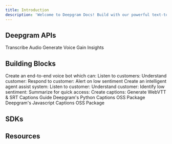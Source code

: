 ```yaml
---
title: Introduction
description: 'Welcome to Deepgram Docs! Build with our powerful text-to-speech, speech-to-text, and intelligence APIs.'
---
```


## Deepgram APIs


<CardGroup cols={3}>
  <Card
    title="Speech to Text"
    icon="pen-to-square"
    href="https://mintlify.com/docs/quickstart"
  >
    Transcribe Audio
  </Card>
  <Card
    title="Text to Speech"
    icon="image"
    href="https://mintlify.com/docs/development"
  >
    Generate Voice
  </Card>
  <Card
    title="Intelligence"
    icon="image"
    href="https://mintlify.com/docs/development"
  >
    Gain Insights
  </Card>
</CardGroup>

## Building Blocks

<CardGroup cols={3}>
  <Card
    title="Voicebot with analytics"
    icon="palette"
    href="https://mintlify.com/docs/settings/global"
  >
    Create an end-to-end voice bot which can:
    Listen to customers:
    Understand customer:
    Respond to customer:
    Alert on low sentiment
  </Card>
  <Card
    title="Intelligent agent assist"
    icon="code"
    href="https://mintlify.com/docs/api-playground/openapi"
  >
    Create an intelligent agent assist system:
    Listen to customer:
    Understand customer:
    Identify low sentiment:
    Summarize for quick access:
  </Card>
  <Card
    title="Live Captions"
    icon="screwdriver-wrench"
    href="https://mintlify.com/docs/components/accordion"
  >
    Create captions:
    Generate WebVTT & SRT Captions Guide
    Deepgram's Python Captions OSS Package
    Deepgram's Javascript Captions OSS Package
  </Card>
</CardGroup>

## SDKs

<CardGroup cols={4}>
  <Card
    title="Javascript"
    icon="palette"
    href="https://developers.deepgram.com/docs/js-sdk"
  >
  </Card>
  <Card
    title="Python"
    icon="code"
    href="https://developers.deepgram.com/docs/python-sdk"
  >
  </Card>
  <Card
    title="Go"
    icon="screwdriver-wrench"
    href="https://developers.deepgram.com/docs/go-sdk"
  >
  </Card>
  <Card
    title=".NET"
    icon="screwdriver-wrench"
    href="https://developers.deepgram.com/docs/dotnet-sdk"
  >
  </Card>
</CardGroup>

## Resources
<CardGroup cols={3}>
  <Card
    title="Explore"
    icon="palette"
    href="https://developers.deepgram.com/docs/js-sdk"
  >
  </Card>
  <Card
    title="Self Host"
    icon="code"
    href="https://developers.deepgram.com/docs/python-sdk"
  >
  </Card>
  <Card
    title="Community"
    icon="screwdriver-wrench"
    href="https://developers.deepgram.com/docs/go-sdk"
  >
  </Card>
</CardGroup>
